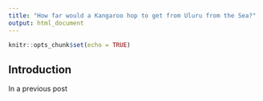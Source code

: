 ```yaml
---
title: "How far would a Kangaroo hop to get from Uluru from the Sea?"
output: html_document
---
```


```r
knitr::opts_chunk$set(echo = TRUE)
```

## Introduction
In a previous post
